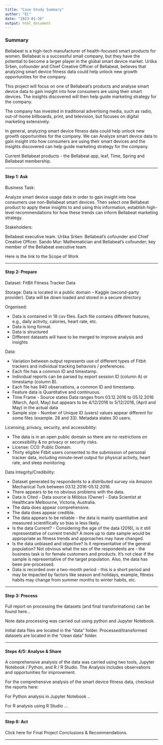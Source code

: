 ---
title: "Case Study Summary"
author: "EC"
date: "2023-01-26"
output: html_document
---
### Summary
Bellabeat is a high-tech manufacturer of health-focused smart products for women. Bellabeat is a successful small company, but they have the potential to become a larger player in the global smart device market. Urška Sršen, cofounder and Chief Creative Officer of Bellabeat, believes that analyzing smart device fitness data could help unlock new growth opportunities for the company. 

This project will focus on one of Bellabeat’s products and analyse smart device data to gain insight into how consumers are using their smart devices. The insights discovered will then help guide marketing strategy for the company.

The company has invested in traditional advertising media, such as radio, out-of-home billboards, print, and television, but focuses on digital marketing extensively.

In general, analyzing smart device fitness data could help unlock new growth opportunities for the company. We can Analyze smart device data to gain insight into how consumers are using their smart devices and the insights discovered can help guide marketing strategy for the company.

Current Bellabeat products - the Bellabeat app, leaf, Time, Spring and Bellabeat membership.

-----------------------------------------------------------------------------------------------


#### Step 1: Ask
Business Task:

Analyze smart device usage data in order to gain insight into how consumers use non-Bellabeat smart devices. Then select one Bellabeat product to apply these insights to and using this information, establish high-level recommendations for how these trends can inform Bellabeat marketing strategy.

Stakeholders:

Bellabeat executive team.
Urška Sršen: Bellabeat’s cofounder and Chief Creative Officer.
Sando Mur: Mathematician and Bellabeat’s cofounder; key member of the Bellabeat executive team.

Here is the link to the Scope of Work

-----------------------------------------------------------------------------------------------

#### Step 2: Prepare

Dataset: FitBit Fitness Tracker Data

Storage: Data is located in a public domain – Kaggle (second-party provider).
Data will be down loaded and stored in a secure directory

Organised:

- Data is contained in 18 csv files. Each file contains different features, e.g., daily activity, calories, heart rate, etc.
- Data is long format.
- Data is structured
- Different datasets will have to be merged to improve analysis and insights

Data:

- Variation between output represents use of different types of Fitbit trackers and individual tracking behaviors / preferences.
- Each file has a common ID and timestamp.
- Individual reports can be parsed by export session ID (column A) or timestamp (column B).
- Each file has 940 observations, a common ID and timestamp.
- Feature data is Quantitative and continuous.
- Time Frame - Source states Data ranges from 03.12.2016 to 05.12.2016 (March, April, May) but appears to be 4/12/2016 to 5/12/2016, (April and May) in the actual data
- Sample size - Number of Unique ID (users) values appear different for some files (example. 28 and 33). Metadata states 30 users.

Licensing, privacy, security, and accessibility:

- The data is in an open public domain so there are no restrictions on accessibility & no privacy or security risks.
- License: CC0: Public Domain.
- Thirty eligible Fitbit users consented to the submission of personal tracker data, including minute-level output for physical activity, heart rate, and sleep monitoring.

Data Integrity/Credibility:

- Dataset generated by respondents to a distributed survey via Amazon Mechanical Turk between 03.12.2016-05.12.2016. 
- There appears to be no obvious problems with the data.
- Data is Cited - Data source is Möbius (Owner) - Data Scientist at Healthcare Melbourne, Victoria, Australia.
- The data does appear comprehensive.
- The data does appear credible.
- The data appears to be reliable - the data is mainly quantitative and measured scientifically so bias is less likely.
- Is the data Current? - Considering the age of the data (2016), is it still representative of current trends? A more up to date sample would be appropriate as fitness trends and approaches may have changed.
- Is the data unbiased and objective? Is it representative of the general population? Not obvious what the sex of the respondents are - the business task is for female customers and products. It’s not clear if the sample is representative of the target population. Also, the data has been pre-processed.
- Data is recorded over a two-month period - this is a short period and may be impacted by factors like season and holidays, example, fitness habits may change from summer months to winter habits, etc. 

-----------------------------------------------------------------------------------------------

#### Step 3: Process

Full report on processing the datasets (and final transformations) can be found here…

Note data processing was carried out using python and Jupyter Notebook.

Initial data files are located in the “data” folder. Processed/transformed datasets are located in the “clean data” folder. 

-----------------------------------------------------------------------------------------------

#### Steps 4/5: Analyse & Share

A comprehensive analysis of the data was carried using two tools, Jupyter Notebook / Python, and R / R Studio. The Analysis includes observations and opportunities for improvement.

For the comprehensive analysis of the smart device fitness data, checkout the reports here:

For Python analysis in Jupyter Notebook ..

For R analysis using R Studio …

-----------------------------------------------------------------------------------------------

#### Step 6: Act
Click here for Final Project Conclusions & Recommendations.

-----------------------------------------------------------------------------------------------

